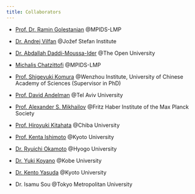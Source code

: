 ```yaml
---
title: Collaborators
---
```


- [Prof. Dr. Ramin Golestanian](https://www.ds.mpg.de/lmp/golestanian) @MPIDS-LMP

- [Dr. Andrej Vilfan](http://svizec.ijs.si/avilfan/) @Jožef Stefan Institute

- [Dr. Abdallah Daddi-Moussa-Ider](https://daddi-moussa-ider.weebly.com) @The Open University

- [Michalis Chatzittofi](https://www.ds.mpg.de/lmp/members/114399) @MPIDS-LMP

- [Prof. Shigeyuki Komura](http://biosoft.world.coocan.jp/index.html) @Wenzhou Institute, University of Chinese Academy of Sciences (Supervisor in PhD)

- [Prof. David Andelman](https://www.tau.ac.il/~andelman/) @Tel Aviv University

- [Prof. Alexander S. Mikhailov](https://www.researchgate.net/profile/Alexander_Mikhailov3/) @Fritz Haber Institute of the Max Planck Society

- [Prof. Hiroyuki Kitahata](http://nonlinear.s.chiba-u.jp/~kitahata/) @Chiba University

- [Prof. Kenta Ishimoto](https://www.kurims.kyoto-u.ac.jp/~ishimoto/en/) @Kyoto University

- [Dr. Ryuichi Okamoto](https://ryubee.org/index_eng.html) @Hyogo University

- [Dr. Yuki Koyano](http://www2.kobe-u.ac.jp/~koyano/) @Kobe University

- [Dr. Kento Yasuda](https://www.kurims.kyoto-u.ac.jp/~yasudak/index.html) @Kyoto University

- Dr. Isamu Sou @Tokyo Metropolitan University
